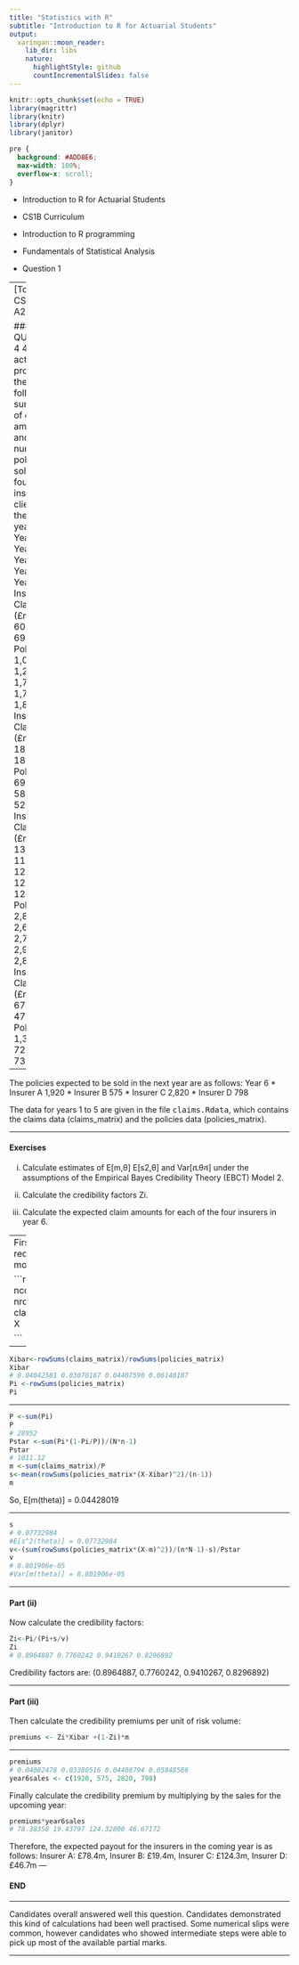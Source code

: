 ```yaml
---
title: "Statistics with R"
subtitle: "Introduction to R for Actuarial Students"
output:
  xaringan::moon_reader:
    lib_dir: libs
    nature:
      highlightStyle: github
      countIncrementalSlides: false
---
```


```r
knitr::opts_chunk$set(echo = TRUE)
library(magrittr)
library(knitr)
library(dplyr)
library(janitor)


```

```css
pre {
  background: #ADD8E6;
  max-width: 100%;
  overflow-x: scroll;
}
```

* Introduction to R for Actuarial Students

* CS1B Curriculum

* Introduction to R programming
* Fundamentals of Statistical Analysis

* Question 1

---
[Total 30]
CS1B A2022–5 

### QUESTION 4
4 An actuary produces the following summary of claim amounts and number of policies 
sold for four of her insurance clients in the past 5 years. 
 Year 1 Year 2 Year 3 Year 4 Year 5
Insurer A 
Claims 
(£m) 56.2 60.7 62.0 69.1 59.6 
Policies 1,079 1,221 1,728 1,769 1,812 
Insurer B 
Claims 
(£m) 18.3 18.7 18.6 18.9 19.2 
Policies 697 624 588 615 520 
Insurer C 
Claims 
(£m) 130.4 110.3 123.2 129.6 124.4 
Policies 2,896 2,601 2,757 2,923 2,842 
Insurer D 
Claims 
(£m) 63.2 67.3 43.2 47.0 42.1 
Policies 1,321 765 721 743 730 

---

The policies expected to be sold in the next year are as follows: 
Year 6
* Insurer A 1,920 
* Insurer B 575 
* Insurer C 2,820 
* Insurer D 798 

The data for years 1 to 5 are given in the file <tt>claims.Rdata</tt>, which contains the 
claims data (claims_matrix) and the policies data (policies_matrix). 

---

#### Exercises 

(i) Calculate estimates of E[m,θ] E[s2,θ] and Var[ሺθሻ] under the 
assumptions of the Empirical Bayes Credibility Theory (EBCT) Model 2. 

(ii) Calculate the credibility factors Zi. 
(iii) Calculate the expected claim amounts for each of the four insurers in year 6.


---
First set up the calculations required for the EBCT 2 model:


```r

load("claims.Rdata")
n<-ncol(policies_matrix) 
N<-nrow(policies_matrix) 
X<-claims_matrix/policies_matrix 
X

```

---



```r

Xibar<-rowSums(claims_matrix)/rowSums(policies_matrix)
Xibar
# 0.04042581 0.03078187 0.04407590 0.06140187 
Pi <-rowSums(policies_matrix)
Pi
```

---



```r
P <-sum(Pi)
P
# 28952 
Pstar <-sum(Pi*(1-Pi/P))/(N*n-1)
Pstar
# 1011.12 
m <-sum(claims_matrix)/P
s<-mean(rowSums(policies_matrix*(X-Xibar)^2)/(n-1))
m
```

So, E[m(theta)] = 0.04428019 

---



```r

s
# 0.07732984
#E[s^2(theta)] = 0.07732984 
v<-(sum(rowSums(policies_matrix*(X-m)^2))/(n*N-1)-s)/Pstar
v
# 8.801906e-05
#Var[m(theta)] = 8.801906e-05 

```

---

#### Part (ii)

Now calculate the credibility factors:

```r

Zi<-Pi/(Pi+s/v) 
Zi
# 0.8964887 0.7760242 0.9410267 0.8296892
```
Credibility factors are: (0.8964887, 0.7760242, 0.9410267, 0.8296892) 


---

#### Part (iii)
Then calculate the credibility premiums per unit of risk volume:

```r
premiums <- Zi*Xibar +(1-Zi)*m 
```

---



```r
premiums
# 0.04082478 0.03380516 0.04408794 0.05848586 
year6sales <- c(1920, 575, 2820, 798) 
```
Finally calculate the credibility premium by multiplying by the sales for the upcoming year:

```r
premiums*year6sales 
# 78.38358 19.43797 124.32800 46.67172
```
Therefore, the expected payout for the insurers in the coming year is as follows:
Insurer A: £78.4m, Insurer B: £19.4m, Insurer C: £124.3m, Insurer D: £46.7m 
---

#### END

---

Candidates overall answered well this question.
Candidates demonstrated this kind of calculations had been well practised. Some 
numerical slips were common, however candidates who showed intermediate steps were 
able to pick up most of the available partial marks.

---